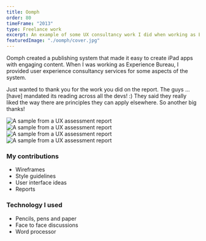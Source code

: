 ```yaml
---
title: Oomph
order: 80
timeFrame: "2013"
type: Freelance work
excerpt: An example of some UX consultancy work I did when working as Experience Bureau.
featuredImage: "./oomph/cover.jpg"
---
```


Oomph created a publishing system that made it easy to create iPad apps with engaging content. 
When I was working as Experience Bureau, I provided user experience consultancy services for 
some aspects of the system.

<Quote attributionText="Oomph Chief Technologist">
Just wanted to thank you for the work you did on the report. The guys ... [have] mandated its reading across all the devs! :) They said they really liked the way there are principles they can apply elsewhere. So another big thanks!
</Quote> 

<Gallery>

![A sample from a UX assessment report](./oomph/1.jpg)
![A sample from a UX assessment report](./oomph/4.png)
![A sample from a UX assessment report](./oomph/2.jpg)
![A sample from a UX assessment report](./oomph/3.jpg)

</Gallery>

### My contributions

* Wireframes
* Style guidelines
* User interface ideas
* Reports

### Technology I used

* Pencils, pens and paper
* Face to face discussions
* Word processor
